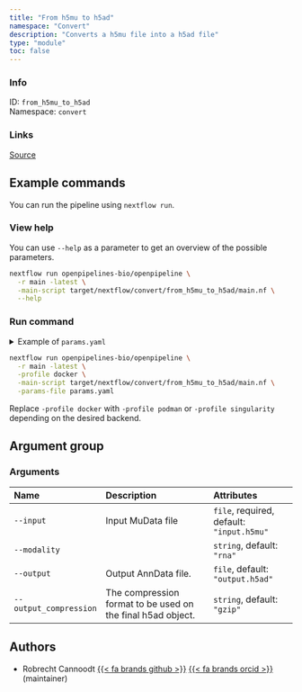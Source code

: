 ```yaml
---
title: "From h5mu to h5ad"
namespace: "Convert"
description: "Converts a h5mu file into a h5ad file"
type: "module"
toc: false
---
```


::: {.column-margin}

### Info

ID: `from_h5mu_to_h5ad`  
Namespace: `convert`

### Links
[Source](https://github.com/openpipelines-bio/openpipeline/blob/main/openpipelines/src/convert/from_h5mu_to_h5ad){.btn-action .btn-sm .btn-info .btn role="button"}

:::



## Example commands

You can run the pipeline using `nextflow run`.

### View help

You can use `--help` as a parameter to get an overview of the possible parameters.

```bash
nextflow run openpipelines-bio/openpipeline \
  -r main -latest \
  -main-script target/nextflow/convert/from_h5mu_to_h5ad/main.nf \
  --help
```

### Run command

<details>
<summary>Example of `params.yaml`</summary>
```yaml

```
</details>

```bash
nextflow run openpipelines-bio/openpipeline \
  -r main -latest \
  -profile docker \
  -main-script target/nextflow/convert/from_h5mu_to_h5ad/main.nf \
  -params-file params.yaml
```

:::{.callout-note}
Replace `-profile docker` with `-profile podman` or `-profile singularity` depending on the desired backend.
:::

## Argument group

### Arguments

|Name                   |Description                                                 |Attributes                                |
|:----------------------|:-----------------------------------------------------------|:-----------------------------------------|
|`--input`              |Input MuData file                                           |`file`, required, default: `"input.h5mu"` |
|`--modality`           |                                                            |`string`, default: `"rna"`                |
|`--output`             |Output AnnData file.                                        |`file`, default: `"output.h5ad"`          |
|`--output_compression` |The compression format to be used on the final h5ad object. |`string`, default: `"gzip"`               |

## Authors

  * Robrecht Cannoodt [{{< fa brands github >}}](https://github.com/rcannood) [{{< fa brands orcid >}}](https://orcid.org/0000-0003-3641-729X) (maintainer)
